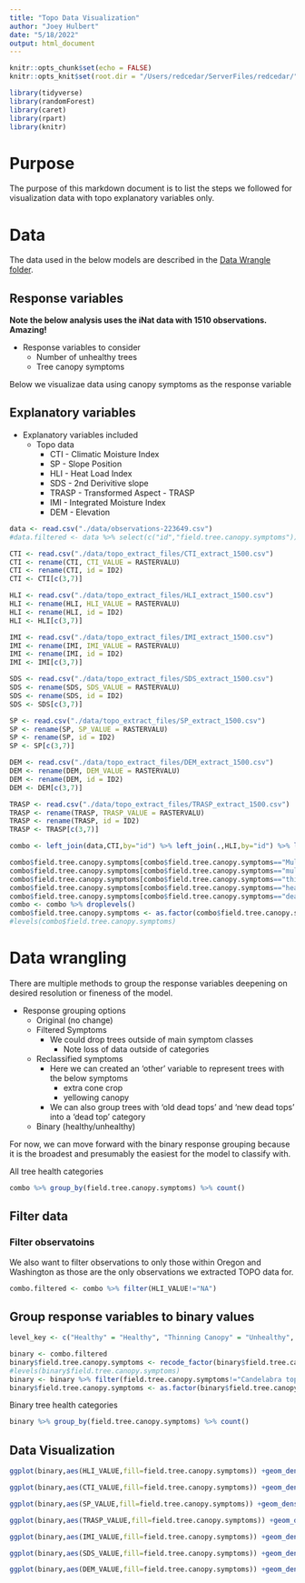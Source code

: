 ```yaml
---
title: "Topo Data Visualization"
author: "Joey Hulbert"
date: "5/18/2022"
output: html_document
---
```



```r
knitr::opts_chunk$set(echo = FALSE)
knitr::opts_knit$set(root.dir = "/Users/redcedar/ServerFiles/redcedar/") 
```

```r
library(tidyverse)
library(randomForest)
library(caret)
library(rpart)
library(knitr)
```

# Purpose

The purpose of this markdown document is to list the steps we followed for visualization data with topo explanatory variables only.

# Data

The data used in the below models are described in the [Data Wrangle folder](./data-wrangle). 

## Response variables

**Note the below analysis uses the iNat data with 1510 observations. Amazing!**

* Response variables to consider
  + Number of unhealthy trees
  + Tree canopy symptoms

Below we visualizae data using canopy symptoms as the response variable

## Explanatory variables

* Explanatory variables included
  + Topo data
    + CTI - Climatic Moisture Index
    + SP - Slope Position
    + HLI - Heat Load Index
    + SDS - 2nd Derivitive slope
    + TRASP - Transformed Aspect - TRASP
    + IMI - Integrated Moisture Index
    + DEM - Elevation


  
```r
data <- read.csv("./data/observations-223649.csv")
#data.filtered <- data %>% select(c("id","field.tree.canopy.symptoms")) - remove all data except response variable of interest
```
  
```r
CTI <- read.csv("./data/topo_extract_files/CTI_extract_1500.csv")
CTI <- rename(CTI, CTI_VALUE = RASTERVALU)
CTI <- rename(CTI, id = ID2)
CTI <- CTI[c(3,7)]

HLI <- read.csv("./data/topo_extract_files/HLI_extract_1500.csv")
HLI <- rename(HLI, HLI_VALUE = RASTERVALU)
HLI <- rename(HLI, id = ID2)
HLI <- HLI[c(3,7)]

IMI <- read.csv("./data/topo_extract_files/IMI_extract_1500.csv")
IMI <- rename(IMI, IMI_VALUE = RASTERVALU)
IMI <- rename(IMI, id = ID2)
IMI <- IMI[c(3,7)]

SDS <- read.csv("./data/topo_extract_files/SDS_extract_1500.csv")
SDS <- rename(SDS, SDS_VALUE = RASTERVALU)
SDS <- rename(SDS, id = ID2)
SDS <- SDS[c(3,7)]

SP <- read.csv("./data/topo_extract_files/SP_extract_1500.csv")
SP <- rename(SP, SP_VALUE = RASTERVALU)
SP <- rename(SP, id = ID2)
SP <- SP[c(3,7)]

DEM <- read.csv("./data/topo_extract_files/DEM_extract_1500.csv")
DEM <- rename(DEM, DEM_VALUE = RASTERVALU)
DEM <- rename(DEM, id = ID2)
DEM <- DEM[c(3,7)]

TRASP <- read.csv("./data/topo_extract_files/TRASP_extract_1500.csv")
TRASP <- rename(TRASP, TRASP_VALUE = RASTERVALU)
TRASP <- rename(TRASP, id = ID2)
TRASP <- TRASP[c(3,7)]
```  

```r
combo <- left_join(data,CTI,by="id") %>% left_join(.,HLI,by="id") %>% left_join(.,IMI,by="id") %>% left_join(.,SDS,by="id") %>% left_join(.,SP,by="id") %>% left_join(.,DEM,by="id") %>% left_join(.,TRASP,by="id") 
```

```r
combo$field.tree.canopy.symptoms[combo$field.tree.canopy.symptoms=="Multiple Symptoms"] <-"Multiple Symptoms (please list in Notes)"
combo$field.tree.canopy.symptoms[combo$field.tree.canopy.symptoms=="multiple symptoms"] <-"Multiple Symptoms (please list in Notes)"
combo$field.tree.canopy.symptoms[combo$field.tree.canopy.symptoms=="thinning foliage"] <-"Thinning Canopy"
combo$field.tree.canopy.symptoms[combo$field.tree.canopy.symptoms=="healthy"] <-"Healthy"
combo$field.tree.canopy.symptoms[combo$field.tree.canopy.symptoms=="dead top"] <-"Old Dead Top (needles already gone)"
combo <- combo %>% droplevels()
combo$field.tree.canopy.symptoms <- as.factor(combo$field.tree.canopy.symptoms)
#levels(combo$field.tree.canopy.symptoms)
```

# Data wrangling

There are multiple methods to group the response variables deepening on desired resolution or fineness of the model. 

* Response grouping options
  + Original (no change)
  + Filtered Symptoms
    + We could drop trees outside of main symptom classes
       + Note loss of data outside of categories
  + Reclassified symptoms
    + Here we can created an 'other' variable to represent trees with the below symptoms
        + extra cone crop
        + yellowing canopy
    + We can also group trees with 'old dead tops' and 'new dead tops' into a 'dead top' category
  + Binary (healthy/unhealthy)

For now, we can move forward with the binary response grouping because it is the broadest and presumably the easiest for the model to classify with. 


All tree health categories

```r
combo %>% group_by(field.tree.canopy.symptoms) %>% count()
```

## Filter data

### Filter observatoins

We also want to filter observations to only those within Oregon and Washington as those are the only observations we extracted TOPO data for.

```r
combo.filtered <- combo %>% filter(HLI_VALUE!="NA")
```

## Group response variables to binary values

```r
level_key <- c("Healthy" = "Healthy", "Thinning Canopy" = "Unhealthy", "New Dead Top (red or brown needles still attached)" = "Unhealthy", "Old Dead Top (needles already gone)" = "Unhealthy", "Tree is dead" = "Unhealthy", "Multiple Symptoms (please list in Notes)" = "Unhealthy", "Extra Cone Crop" = "Unhealthy", "Browning Canopy" = "Unhealthy","Branch Dieback or 'Flagging'" = "Unhealthy", "Other (please describe in Notes)" = "Unhealthy", "Yellowing Canopy" = "Unhealthy")

binary <- combo.filtered
binary$field.tree.canopy.symptoms <- recode_factor(binary$field.tree.canopy.symptoms, !!!level_key)
#levels(binary$field.tree.canopy.symptoms)
binary <- binary %>% filter(field.tree.canopy.symptoms!="Candelabra top or very old spike top (old growth)") %>% droplevels()
binary$field.tree.canopy.symptoms <- as.factor(binary$field.tree.canopy.symptoms)
```

Binary tree health categories

```r
binary %>% group_by(field.tree.canopy.symptoms) %>% count()
```

## Data Visualization

```r
ggplot(binary,aes(HLI_VALUE,fill=field.tree.canopy.symptoms)) +geom_density(alpha=0.5) + scale_fill_manual(name="Tree Condition",values=c("#7fcdbb","#fe9929")) +theme_bw()
```


```r
ggplot(binary,aes(CTI_VALUE,fill=field.tree.canopy.symptoms)) +geom_density(alpha=0.5) + scale_fill_manual(name="Tree Condition",values=c("#7fcdbb","#fe9929")) +theme_bw()
```

```r
ggplot(binary,aes(SP_VALUE,fill=field.tree.canopy.symptoms)) +geom_density(alpha=0.5) + scale_fill_manual(name="Tree Condition",values=c("#7fcdbb","#fe9929")) +theme_bw()
```

```r
ggplot(binary,aes(TRASP_VALUE,fill=field.tree.canopy.symptoms)) +geom_density(alpha=0.5) + scale_fill_manual(name="Tree Condition",values=c("#7fcdbb","#fe9929")) +theme_bw()
```

```r
ggplot(binary,aes(IMI_VALUE,fill=field.tree.canopy.symptoms)) +geom_density(alpha=0.5) + scale_fill_manual(name="Tree Condition",values=c("#7fcdbb","#fe9929")) +theme_bw()
```

```r
ggplot(binary,aes(SDS_VALUE,fill=field.tree.canopy.symptoms)) +geom_density(alpha=0.5) + scale_fill_manual(name="Tree Condition",values=c("#7fcdbb","#fe9929")) +theme_bw()
```

```r
ggplot(binary,aes(DEM_VALUE,fill=field.tree.canopy.symptoms)) +geom_density(alpha=0.5) + scale_fill_manual(name="Tree Condition",values=c("#7fcdbb","#fe9929")) +theme_bw()
```

